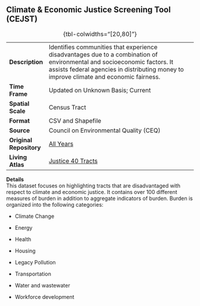 ## Climate & Economic Justice Screening Tool (CEJST)

|                         |                                                                                                                                                                                                                   |
|--------------|----------------------------------------------------------|
| **Description**         | Identifies communities that experience disadvantages due to a combination of environmental and socioeconomic factors. It assists federal agencies in distributing money to improve climate and economic fairness. |
| **Time Frame**          | Updated on Unknown Basis; Current                                                                                                                                                                                 |
| **Spatial Scale**       | Census Tract                                                                                                                                                                                                      |
| **Format**              | CSV and Shapefile                                                                                                                                                                                                 |
| **Source**              | Council on Environmental Quality (CEQ)                                                                                                                                                                            |
| **Original Repository** | [All Years](https://screeningtool.geoplatform.gov/en/methodology)                                                                                                                                                 |
| **Living Atlas**        | [Justice 40 Tracts](https://www.arcgis.com/home/item.html?id=f95344889cab44bd84207052f44cb940)                                                                                                                    |

: {tbl-colwidths="\[20,80\]"}

**Details**\
This dataset focuses on highlighting tracts that are disadvantaged with respect to climate and economic justice. It contains over 100 different measures of burden in addition to aggregate indicators of burden. Burden is organized into the following categories:

-   Climate Change

-   Energy

-   Health

-   Housing

-   Legacy Pollution

-   Transportation

-   Water and wastewater

-   Workforce development